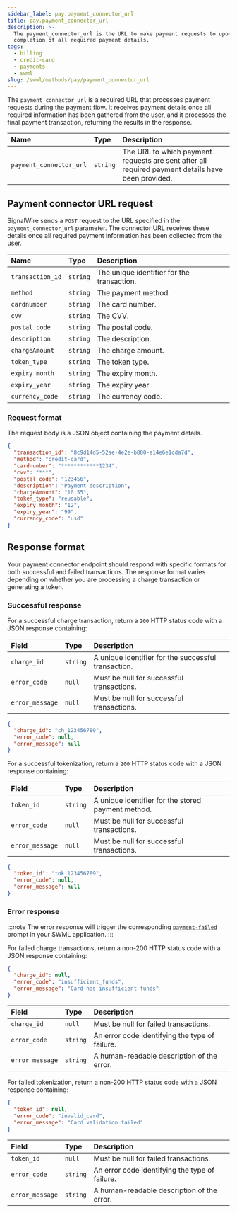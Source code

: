 ```yaml
---
sidebar_label: pay.payment_connector_url
title: pay.payment_connector_url
description: >-
  The payment_connector_url is the URL to make payment requests to upon
  completion of all required payment details.
tags:
  - billing
  - credit-card
  - payments
  - swml
slug: /swml/methods/pay/payment_connector_url
---
```


[pay-method]: /swml/methods/pay
[pay-parameters]: /swml/methods/pay/parameters
[payment-step]: /swml/methods/pay/prompts#payment-steps

The `payment_connector_url` is a required URL that processes payment requests during the payment flow. It receives payment details once all required information has been gathered from the user, and it processes the final payment transaction, returning the results in the response.


| Name | Type | Description |
|:-----|:-----|:------------|
| `payment_connector_url` | `string` | The URL to which payment requests are sent after all required payment details have been provided. |


## Payment connector URL request

SignalWire sends a `POST` request to the URL specified in the `payment_connector_url` parameter. 
The connector URL receives these details once all required payment information has been collected from the user.

| Name | Type | Description |
|:-----|:-----|:------------|
| `transaction_id` | `string` | The unique identifier for the transaction. |
| `method` | `string` | The payment method. |
| `cardnumber` | `string` | The card number. |
| `cvv` | `string` | The CVV. |
| `postal_code` | `string` | The postal code. |
| `description` | `string` | The description. |
| `chargeAmount` | `string` | The charge amount. |
| `token_type` | `string` | The token type. |
| `expiry_month` | `string` | The expiry month. |
| `expiry_year` | `string` | The expiry year. |
| `currency_code` | `string` | The currency code. |


### Request format

The request body is a JSON object containing the payment details.


```json title="Request Body Example"
{
  "transaction_id": "8c9d14d5-52ae-4e2e-b880-a14e6e1cda7d",
  "method": "credit-card",
  "cardnumber": "************1234",
  "cvv": "***",
  "postal_code": "123456",
  "description": "Payment description",
  "chargeAmount": "10.55",
  "token_type": "reusable",
  "expiry_month": "12",
  "expiry_year": "99",
  "currency_code": "usd"
}
```


## Response format

Your payment connector endpoint should respond with specific formats for both successful and failed transactions. 
The response format varies depending on whether you are processing a charge transaction or generating a token.

### Successful response

<Tabs>
<TabItem value="charge" label="Successful standard card charge">

For a successful charge transaction, return a `200` HTTP status code with a JSON response containing:


| Field | Type | Description |
|:------|:-----|:------------|
| `charge_id` | `string` | A unique identifier for the successful transaction. |
| `error_code` | `null` | Must be null for successful transactions. |
| `error_message` | `null` | Must be null for successful transactions. |


```json
{
  "charge_id": "ch_123456789",
  "error_code": null,
  "error_message": null
}
```


</TabItem>
<TabItem value="token" label="Successful tokenized card payment">

For a successful tokenization, return a `200` HTTP status code with a JSON response containing:


| Field | Type | Description |
|:------|:-----|:------------|
| `token_id` | `string` | A unique identifier for the stored payment method. |
| `error_code` | `null` | Must be null for successful transactions. |
| `error_message` | `null` | Must be null for successful transactions. |

```json
{
  "token_id": "tok_123456789",
  "error_code": null,
  "error_message": null
}
```

</TabItem>
</Tabs>

### Error response

:::note
The error response will trigger the corresponding [`payment-failed`][payment-step] prompt in your SWML application.
:::

<Tabs>
<TabItem value="charge" label="Failed standard card charge">

For failed charge transactions, return a non-200 HTTP status code with a JSON response containing:

```json
{
  "charge_id": null,
  "error_code": "insufficient_funds",
  "error_message": "Card has insufficient funds"
}
```

| Field | Type | Description |
|:------|:-----|:------------|
| `charge_id` | `null` | Must be null for failed transactions. |
| `error_code` | `string` | An error code identifying the type of failure. |
| `error_message` | `string` | A human-readable description of the error. |

</TabItem>
<TabItem value="token" label="Failed tokenized card payment">

For failed tokenization, return a non-200 HTTP status code with a JSON response containing:

```json
{
  "token_id": null,
  "error_code": "invalid_card",
  "error_message": "Card validation failed"
}
```

| Field | Type | Description |
|:------|:-----|:------------|
| `token_id` | `null` | Must be null for failed transactions. |
| `error_code` | `string` | An error code identifying the type of failure. |
| `error_message` | `string` | A human-readable description of the error. |

</TabItem>
</Tabs>
